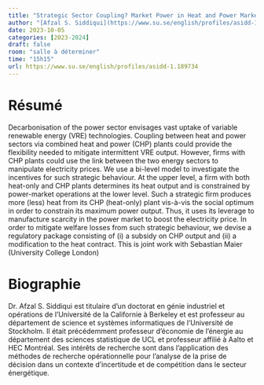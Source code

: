 ```yaml
---
title: "Strategic Sector Coupling? Market Power in Heat and Power Markets"
author: "[Afzal S. Siddiqui](https://www.su.se/english/profiles/asidd-1.189734)"
date: 2023-10-05
categories: [2023-2024]
draft: false
room: "salle à déterminer"
time: "15h15"
url: https://www.su.se/english/profiles/asidd-1.189734
---
```


# Résumé

Decarbonisation of the power sector envisages vast uptake of variable renewable energy (VRE) technologies. Coupling between heat and power sectors via combined heat and power (CHP) plants could provide the flexibility needed to mitigate intermittent VRE output. However, firms with CHP plants could use the link between the two energy sectors to manipulate electricity prices. We use a bi-level model to investigate the incentives for such strategic behaviour. At the upper level, a firm with both heat-only and CHP plants determines its heat output and is constrained by power-market operations at the lower level. Such a strategic firm produces more (less) heat from its CHP (heat-only) plant vis-à-vis the social optimum in order to constrain its maximum power output. Thus, it uses its leverage to manufacture scarcity in the power market to boost the electricity price. In order to mitigate welfare losses from such strategic behaviour, we devise a regulatory package consisting of (i) a subsidy on CHP output and (ii) a modification to the heat contract. This is joint work with Sebastian Maier (University College London)

# Biographie

Dr. Afzal S. Siddiqui est titulaire d'un doctorat en génie industriel et opérations de l'Université de la Californie à Berkeley et est professeur au département de science et systèmes informatiques de l'Université de Stockholm. Il était précédemment professeur d'économie de l'énergie au département des sciences statistique de UCL  et professeur affilié à Aalto et HEC Montréal. Ses intérêts de recherche sont dans l'application des méthodes de recherche opérationnelle pour l'analyse de la prise de décision dans un contexte d'incertitude et de compétition dans le secteur énergétique.
